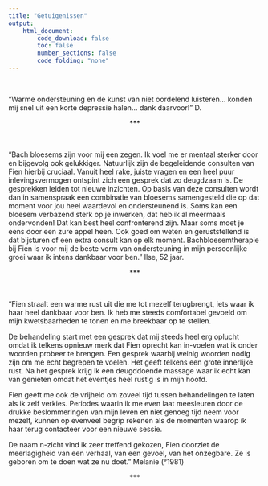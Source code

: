 ```yaml
---
title: "Getuigenissen"
output:
    html_document:
        code_download: false
        toc: false
        number_sections: false
        code_folding: "none"
---
```



</br> 

"Warme ondersteuning en de kunst van niet oordelend luisteren... konden mij snel uit een korte depressie halen... dank daarvoor!" D.

<center>***</center>

</br>


"Bach bloesems zijn voor mij een zegen. Ik voel me er mentaal sterker door en bijgevolg ook gelukkiger. Natuurlijk zijn de begeleidende consulten van Fien hierbij cruciaal. Vanuit heel rake, juiste vragen en een heel puur inlevingsvermogen ontspint zich een gesprek dat zo deugdzaam is. De gesprekken leiden tot nieuwe inzichten. Op basis van deze consulten wordt dan in samenspraak een combinatie van bloesems samengesteld die op dat moment voor jou heel waardevol en ondersteunend is. Soms kan een bloesem verbazend sterk op je inwerken, dat heb ik al meermaals ondervonden! Dat kan best heel confronterend zijn. Maar soms moet je eens door een zure appel heen. Ook goed om weten en geruststellend is dat bijsturen of een extra consult kan op elk moment. Bachbloesemtherapie bij Fien is voor mij de beste vorm van ondersteuning in mijn persoonlijke groei waar ik intens dankbaar voor ben." Ilse, 52 jaar.

<center>***</center>

</br>

"Fien straalt een warme rust uit die me tot mezelf terugbrengt, iets waar ik haar heel dankbaar voor ben. Ik heb me steeds comfortabel gevoeld om mijn kwetsbaarheden te tonen en me breekbaar op te stellen.

De behandeling start met een gesprek dat mij steeds heel erg oplucht omdat ik telkens opnieuw merk dat Fien oprecht kan in-voelen wat ik onder woorden probeer te brengen. Een gesprek waarbij weinig woorden nodig zijn om me echt begrepen te voelen. Het geeft telkens een grote innerlijke rust.  Na het gesprek krijg ik een deugddoende massage waar ik echt kan van genieten omdat het eventjes heel rustig is in mijn hoofd.

Fien geeft me ook de vrijheid om zoveel tijd tussen behandelingen te laten als ik zelf verkies. Periodes waarin ik me even laat meesleuren door de drukke beslommeringen van mijn leven en niet genoeg tijd neem voor mezelf, kunnen op evenveel begrip rekenen als de momenten waarop ik haar terug contacteer voor een nieuwe sessie.

De naam n-zicht vind ik zeer treffend gekozen, Fien doorziet de meerlagigheid van een verhaal, van een gevoel, van het onzegbare.  Ze is geboren om te doen wat ze nu doet." Melanie (°1981)

<center>***</center>

 
